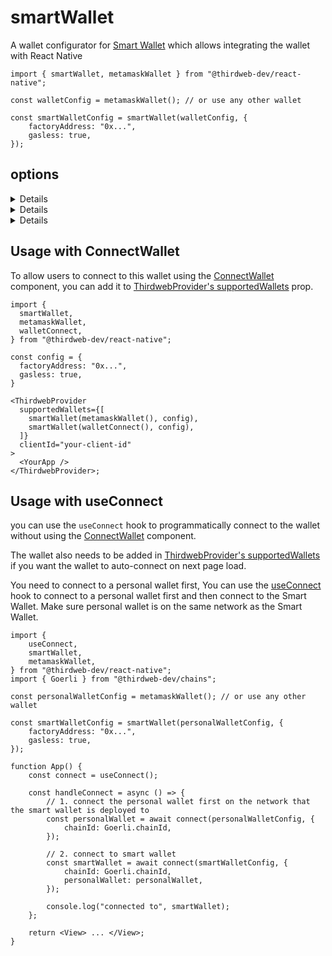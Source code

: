
<WalletsBreadcrumb name="Smart Wallet" slug="smart" />

# smartWallet

A wallet configurator for [Smart Wallet](/wallets/smart-wallet) which allows integrating the wallet with React Native

```tsx
import { smartWallet, metamaskWallet } from "@thirdweb-dev/react-native";

const walletConfig = metamaskWallet(); // or use any other wallet

const smartWalletConfig = smartWallet(walletConfig, {
	factoryAddress: "0x...",
	gasless: true,
});
```

## options

<Details summary="walletConfig">

Provide a `WalletConfig` object to use as the personal wallet for the Smart Wallet. You can get this object by calling a wallet configurator function such as `metamaskWallet()`

You can see the list of available wallet configurators for React Native [here](http://localhost:3000/react-native/connecting-wallets).

</Details>

<Details summary="factoryAddress">

The address of the Smart Wallet Factory contract.

Must be a `string`.

</Details>

<Details summary="gasless">

Whether to turn on or off gasless transactions.

- If set to `true`, all gas fees will be paid by a paymaster.
- If set to `false`, all gas fees will be paid by the Smart Wallet itself (needs to be funded).

Must be a `boolean`.

</Details>

## Usage with ConnectWallet

To allow users to connect to this wallet using the [ConnectWallet](/references/react-native/ConnectWallet) component, you can add it to [ThirdwebProvider's supportedWallets](/react-native/connecting-wallets#supported-wallets) prop.

```tsx
import {
  smartWallet,
  metamaskWallet,
  walletConnect,
} from "@thirdweb-dev/react-native";

const config = {
  factoryAddress: "0x...",
  gasless: true,
}

<ThirdwebProvider
  supportedWallets={[
    smartWallet(metamaskWallet(), config),
    smartWallet(walletConnect(), config),
  ]}
  clientId="your-client-id"
>
  <YourApp />
</ThirdwebProvider>;
```

## Usage with useConnect

you can use the `useConnect` hook to programmatically connect to the wallet without using the [ConnectWallet](/references/react-native/ConnectWallet) component.

The wallet also needs to be added in [ThirdwebProvider's supportedWallets](/react-native/connecting-wallets#supported-wallets) if you want the wallet to auto-connect on next page load.

You need to connect to a personal wallet first, You can use the [useConnect](/references/react-native/useConnect) hook to connect to a personal wallet first and then connect to the Smart Wallet. Make sure personal wallet is on the same network as the Smart Wallet.

```tsx
import {
	useConnect,
	smartWallet,
	metamaskWallet,
} from "@thirdweb-dev/react-native";
import { Goerli } from "@thirdweb-dev/chains";

const personalWalletConfig = metamaskWallet(); // or use any other wallet

const smartWalletConfig = smartWallet(personalWalletConfig, {
	factoryAddress: "0x...",
	gasless: true,
});

function App() {
	const connect = useConnect();

	const handleConnect = async () => {
		// 1. connect the personal wallet first on the network that the smart wallet is deployed to
		const personalWallet = await connect(personalWalletConfig, {
			chainId: Goerli.chainId,
		});

		// 2. connect to smart wallet
		const smartWallet = await connect(smartWalletConfig, {
			chainId: Goerli.chainId,
			personalWallet: personalWallet,
		});

		console.log("connected to", smartWallet);
	};

	return <View> ... </View>;
}
```
